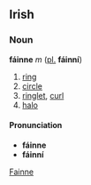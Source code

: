 ==Irish==
===Noun===
'''fáinne''' ''m'' ([[plural|pl.]] '''fáinní''')
#[[ring]]
#[[circle]]
#[[ringlet]], [[curl]]
#[[halo]]
====Pronunciation====
*'''fáinne''' {{IPA|[f&#593;&#720;&#626;&#601;]}}
*'''fáinní''' {{IPA|[f&#593;&#720;&#626;i&#720;]}}

[[Category:Irish language|Fainne]]